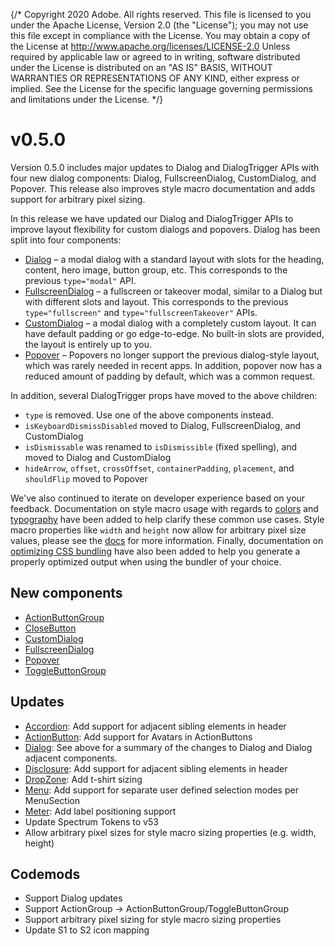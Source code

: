 {/* Copyright 2020 Adobe. All rights reserved.
This file is licensed to you under the Apache License, Version 2.0 (the "License");
you may not use this file except in compliance with the License. You may obtain a copy
of the License at http://www.apache.org/licenses/LICENSE-2.0
Unless required by applicable law or agreed to in writing, software distributed under
the License is distributed on an "AS IS" BASIS, WITHOUT WARRANTIES OR REPRESENTATIONS
OF ANY KIND, either express or implied. See the License for the specific language
governing permissions and limitations under the License. */}




# v0.5.0
<Time date={date} />

Version 0.5.0 includes major updates to Dialog and DialogTrigger APIs with four new dialog components: Dialog, FullscreenDialog, CustomDialog, and Popover. This release also improves style macro documentation and adds support for arbitrary pixel sizing.

In this release we have updated our Dialog and DialogTrigger APIs to improve layout flexibility for custom dialogs and popovers. Dialog has been split into four components:

* [Dialog](../Dialog.html) – a modal dialog with a standard layout with slots for the heading, content, hero image, button group, etc. This corresponds to the previous `type="modal"` API.
* [FullscreenDialog](../FullscreenDialog.html) – a fullscreen or takeover modal, similar to a Dialog but with different slots and layout. This corresponds to the previous `type="fullscreen"` and `type="fullscreenTakeover"` APIs.
* [CustomDialog](../Dialog.html#custom-dialog) – a modal dialog with a completely custom layout. It can have default padding or go edge-to-edge. No built-in slots are provided, the layout is entirely up to you.
* [Popover](../Popover.html) – Popovers no longer support the previous dialog-style layout, which was rarely needed in recent apps. In addition, popover now has a reduced amount of padding by default, which was a common request.

In addition, several DialogTrigger props have moved to the above children:

* `type` is removed. Use one of the above components instead.
* `isKeyboardDismissDisabled` moved to Dialog, FullscreenDialog, and CustomDialog
* `isDismissable` was renamed to `isDismissible` (fixed spelling), and moved to Dialog and CustomDialog
* `hideArrow`, `offset`, `crossOffset`, `containerPadding`, `placement`, and `shouldFlip` moved to Popover

We've also continued to iterate on developer experience based on your feedback. Documentation on style macro usage with regards to
[colors](?path=/docs/style-macro--docs#colors) and [typography](?path=/docs/style-macro--docs#typography) have been added to help clarify
these common use cases. Style macro properties like `width` and `height` now allow for arbitrary pixel size values, please see the [docs](?path=/docs/style-macro--docs#sizing)
for more information. Finally, documentation on [optimizing CSS bundling](?path=/docs/style-macro--docs#css-optimization) have also been
added to help you generate a properly optimized output when using the bundler of your choice.

## New components
* [ActionButtonGroup](../ActionButtonGroup.html)
* [CloseButton](../Dialog.html#custom-dialog)
* [CustomDialog](../Dialog.html#custom-dialog)
* [FullscreenDialog](../FullscreenDialog.html)
* [Popover](../Popover.html)
* [ToggleButtonGroup](../ToggleButtonGroup.html)

## Updates
* [Accordion](../Accordion.html): Add support for adjacent sibling elements in header
* [ActionButton](../ActionButton.html): Add support for Avatars in ActionButtons
* [Dialog](../Dialog.html): See above for a summary of the changes to Dialog and Dialog adjacent components.
* [Disclosure](../Disclosure.html): Add support for adjacent sibling elements in header
* [DropZone](../DropZone.html): Add t-shirt sizing
* [Menu](../Menu.html): Add support for separate user defined selection modes per MenuSection
* [Meter](../Meter.html): Add label positioning support
* Update Spectrum Tokens to v53
* Allow arbitrary pixel sizes for style macro sizing properties (e.g. width, height)

## Codemods
* Support Dialog updates
* Support ActionGroup -> ActionButtonGroup/ToggleButtonGroup
* Support arbitrary pixel sizing for style macro sizing properties
* Update S1 to S2 icon mapping
